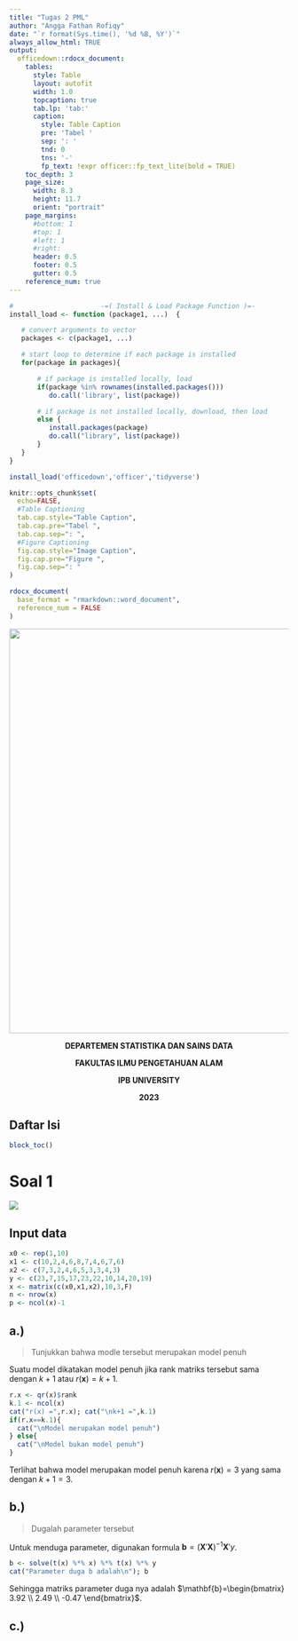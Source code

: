 ```yaml
---
title: "Tugas 2 PML"
author: "Angga Fathan Rofiqy"
date: "`r format(Sys.time(), '%d %B, %Y')`"
always_allow_html: TRUE
output:
  officedown::rdocx_document:
    tables:
      style: Table
      layout: autofit
      width: 1.0
      topcaption: true
      tab.lp: 'tab:'
      caption:
        style: Table Caption
        pre: 'Tabel '
        sep: ': '
        tnd: 0
        tns: '-'
        fp_text: !expr officer::fp_text_lite(bold = TRUE)
    toc_depth: 3
    page_size:
      width: 8.3
      height: 11.7
      orient: "portrait"
    page_margins:
      #bottom: 1
      #top: 1
      #left: 1
      #right:
      header: 0.5
      footer: 0.5
      gutter: 0.5
    reference_num: true
---
```


```{=html}
<style>
.centered-text {
  text-align: center;
}
</style>
```
```r
#                      -=( Install & Load Package Function )=-
install_load <- function (package1, ...)  {   

   # convert arguments to vector
   packages <- c(package1, ...)

   # start loop to determine if each package is installed
   for(package in packages){

       # if package is installed locally, load
       if(package %in% rownames(installed.packages()))
          do.call('library', list(package))

       # if package is not installed locally, download, then load
       else {
          install.packages(package)
          do.call("library", list(package))
       }
   } 
}

install_load('officedown','officer','tidyverse')

knitr::opts_chunk$set(
  echo=FALSE,
  #Table Captioning
  tab.cap.style="Table Caption",
  tab.cap.pre="Tabel ",
  tab.cap.sep=": ",
  #Figure Captioning
  fig.cap.style="Image Caption",
  fig.cap.pre="Figure ",
  fig.cap.sep=": "
)

rdocx_document(
  base_format = "rmarkdown::word_document",
  reference_num = FALSE
)
```

$$
\text{ }
$$

$$
\text{ }
$$

$$
\text{ }
$$

$$
\text{ }
$$

![](images/ipb-01.png){width="729"}

$$
\text{ }
$$

$$
\text{ }
$$

$\text{ }\text{ }\text{ }\text{ }\text{ }\text{ }\text{ }\text{ }\text{ }\text{ }\text{ }\text{ }\text{ }\text{ }\text{ }\text{ }\text{ }\text{ }\text{ }\text{ }\text{ }\text{ }\text{ }\text{ }\text{ }\text{ }\text{ }\text{ }\text{ }\text{ }\text{ }\text{ }\text{ }\text{ }\text{ }\text{ }\text{ }\text{ }\text{ }\text{ }\text{ }\text{ }\text{ }\text{ }$

$$
\text{ }
$$

$$
\text{ }
$$

$$
\textbf{DEPARTEMEN STATISTIKA DAN SAINS DATA}
$$

$$
\textbf{FAKULTAS ILMU PENGETAHUAN ALAM}
$$

$$
\textbf{IPB UNIVERSITY}
$$

$$
\textbf{2023}
$$

\newpage

## Daftar Isi

```r
block_toc()
```

\newpage

# Soal 1

![](images/Screenshot%202023-12-19%20201916.png)

## Input data

```r
x0 <- rep(1,10)
x1 <- c(10,2,4,6,8,7,4,6,7,6) 
x2 <- c(7,3,2,4,6,5,3,3,4,3)
y <- c(23,7,15,17,23,22,10,14,20,19) 
x <- matrix(c(x0,x1,x2),10,3,F)
n <- nrow(x) 
p <- ncol(x)-1
```

## a.)

> Tunjukkan bahwa modle tersebut merupakan model penuh

Suatu model dikatakan model penuh jika rank matriks tersebut sama dengan $k+1$ atau $r(\mathbf{x})=k+1$.

```r
r.x <- qr(x)$rank 
k.1 <- ncol(x) 
cat("r(x) =",r.x); cat("\nk+1 =",k.1)
if(r.x==k.1){
  cat("\nModel merupakan model penuh")
} else{
  cat("\nModel bukan model penuh")
}
```

Terlihat bahwa model merupakan model penuh karena $r(\mathbf{x})=3$ yang sama dengan $k+1=3$.

## b.)

> Dugalah parameter tersebut

Untuk menduga parameter, digunakan formula $\mathbf{b}=(\mathbf{X}'\mathbf{X})^{-1}\mathbf{X}'y$.

```r
b <- solve(t(x) %*% x) %*% t(x) %*% y 
cat("Parameter duga b adalah\n"); b
```

Sehingga matriks parameter duga nya adalah $\mathbf{b}=\begin{bmatrix} 3.92 \\ 2.49 \\ -0.47 \end{bmatrix}$.

## c.) 
